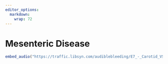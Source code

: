 ```yaml
---
editor_options: 
  markdown: 
    wrap: 72
---
```


# Mesenteric Disease

```r

embed_audio("https://traffic.libsyn.com/audiblebleeding/E7_-_Carotid_VSITE.mp3")

```

## 
